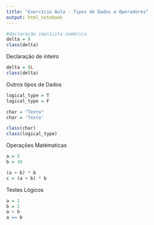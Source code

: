 ```yaml
---
title: "Exercício Aula - Tipos de Dados e Operadores"
output: html_notebook
---
```


```r
#declaração implícita numérica
delta = 8
class(delta)
```
Declaração de inteiro
```r
delta = 8L
class(delta)
```
Outros tipos de Dados
```r
logical_type = T
logical_type = F

char = "Texto"
char = 'Texto'

class(char)
class(logical_type)
```
Operações Matématicas
```r
a = 5
b = 10

(a + b) * b
c = (a + b) * b
```
Testes Lógicos
```r
a = 1
b = 2
a < b
a == b
```

